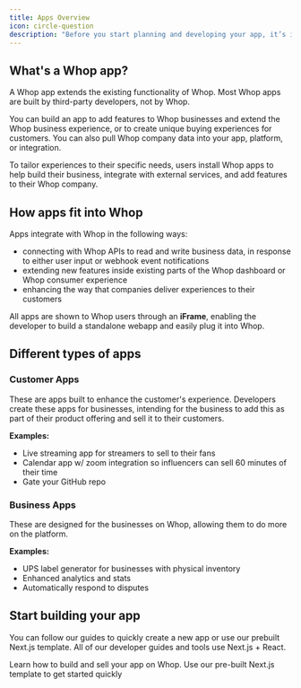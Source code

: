 ```yaml
---
title: Apps Overview
icon: circle-question
description: "Before you start planning and developing your app, it’s important to understand what Whop apps do and how they fit into Whop."
---
```


## What's a Whop app?

A Whop app extends the existing functionality of Whop. Most Whop apps are built by third-party developers, not by Whop.

You can build an app to add features to Whop businesses and extend the Whop business experience, or to create unique buying experiences for customers. You can also pull Whop company data into your app, platform, or integration.

To tailor experiences to their specific needs, users install Whop apps to help build their business, integrate with external services, and add features to their Whop company.

## How apps fit into Whop

Apps integrate with Whop in the following ways:

- connecting with Whop APIs to read and write business data, in response to either user input or webhook event notifications
- extending new features inside existing parts of the Whop dashboard or Whop consumer experience
- enhancing the way that companies deliver experiences to their customers

All apps are shown to Whop users through an **iFrame**, enabling the developer to build a standalone webapp and easily plug it into Whop.

## Different types of apps

### Customer Apps

These are apps built to enhance the customer's experience. Developers create these apps for businesses, intending for the business to add this as part of their product offering and sell it to their customers.

**Examples:**

- Live streaming app for streamers to sell to their fans
- Calendar app w/ zoom integration so influencers can sell 60 minutes of their time
- Gate your GitHub repo

### Business Apps

These are designed for the businesses on Whop, allowing them to do more on the platform.

**Examples:**

- UPS label generator for businesses with physical inventory
- Enhanced analytics and stats
- Automatically respond to disputes

## Start building your app

You can follow our guides to quickly create a new app or use our prebuilt Next.js template. All of our developer guides and tools use Next.js + React.

<CardGroup cols={2}>
  <Card
    title="Build an app on Whop"
    icon="sack-dollar"
    href="/apps/create-an-app"
    color="#0285c7"
  >
    Learn how to build and sell your app on Whop.
  </Card>
  <Card
    title="Download our template"
    icon="code"
    href="https://github.com/whopio/whop-apps-template"
    color="#0285c7"
  >
    Use our pre-built Next.js template to get started quickly
  </Card>
</CardGroup>
